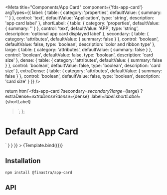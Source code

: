 

<Meta
  title="Components/App Card"
  component={'fds-app-card'}
  argTypes={{
    label: {
      table: {
        category: 'properties',
        defaultValue: { summary: '' }
      },
      control: 'text',
      defaultValue: 'Application',
      type: 'string',
      description: 'app card label'
    },
    shortLabel: {
      table: {
        category: 'properties',
        defaultValue: { summary: '' }
      },
      control: 'text',
      defaultValue: 'APP',
      type: 'string',
      description: 'optional app card displayed label'
    },
    secondary: {
      table: {
        category: 'attributes',
        defaultValue: { summary: false }
      },
      control: 'boolean',
      defaultValue: false,
      type: 'boolean',
      description: 'color and ribbon type'
    },
    large: {
      table: {
        category: 'attributes',
        defaultValue: { summary: false }
      },
      control: 'boolean',
      defaultValue: false,
      type: 'boolean',
      description: 'card size'
    },
    dense: {
      table: {
        category: 'attributes',
        defaultValue: { summary: false }
      },
      control: 'boolean',
      defaultValue: false,
      type: 'boolean',
      description: 'card size'
    },
    extraDense: {
      table: {
        category: 'attributes',
        defaultValue: { summary: false }
      },
      control: 'boolean',
      defaultValue: false,
      type: 'boolean',
      description: 'card size'
    }
  }}
/>

  return html`<fds-app-card
    ?secondary=${secondary}
    ?large=${large}
    ?extraDense=${extraDense}
    ?dense=${dense}
    .label=${label}
    .shortLabel=${shortLabel}
  ></fds-app-card>`;
};

# Default App Card

<Canvas>
  <Story
    name="Default"
    args={{ label: 'App', dense: true }}
    parameters={{
      docs: {
        source: {
          code: `<fds-app-card label="App" dense></fds-app-card>`
        }
      }
    }}
  >
    {Template.bind({})}
  </Story>
</Canvas>

## Installation

```
npm install @finastra/app-card

```

## API

<ArgsTable of="." story="^" />
